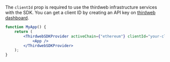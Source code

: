 The `clientId` prop is required to use the thirdweb infrastructure services with the SDK. You can get a client ID by creating an API key on [thirdweb dashboard](https://thirdweb.com/create-api-key).

```jsx
function MyApp() {
	return (
		<ThirdwebSDKProvider activeChain={"ethereum"} clientId="your-client-id">
			<App />
		</ThirdwebSDKProvider>
	);
}
```
